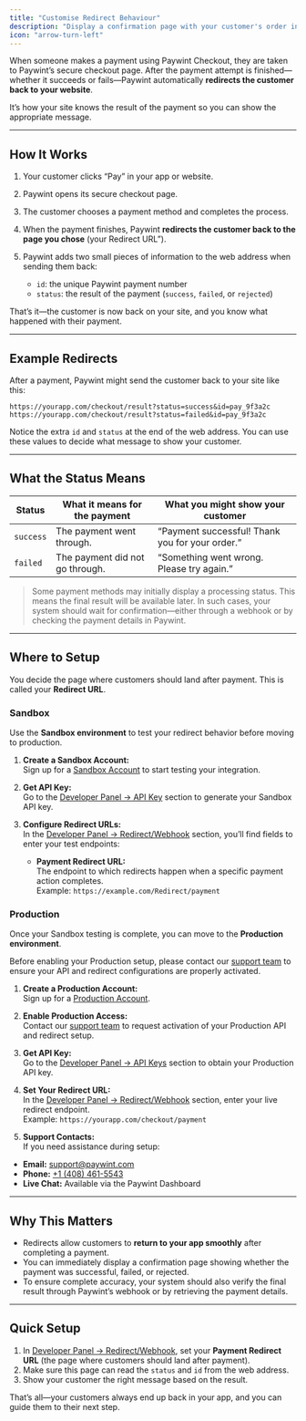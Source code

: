 ```yaml
---
title: "Customise Redirect Behaviour"
description: "Display a confirmation page with your customer's order information."
icon: "arrow-turn-left"
---
```


When someone makes a payment using Paywint Checkout, they are taken to Paywint’s secure checkout page.
After the payment attempt is finished—whether it succeeds or fails—Paywint automatically **redirects the customer back to your website**.

It’s how your site knows the result of the payment so you can show the appropriate message.

---

## How It Works

1. Your customer clicks “Pay” in your app or website.  
2. Paywint opens its secure checkout page.  
3. The customer chooses a payment method and completes the process.  
4. When the payment finishes, Paywint **redirects the customer back to the page you chose** (your Redirect URL”).  
5. Paywint adds two small pieces of information to the web address when sending them back:  

   * `id`: the unique Paywint payment number  
   * `status`: the result of the payment (`success`, `failed`, or `rejected`)  

That’s it—the customer is now back on your site, and you know what happened with their payment.

---

## Example Redirects

After a payment, Paywint might send the customer back to your site like this:

```text
https://yourapp.com/checkout/result?status=success&id=pay_9f3a2c
https://yourapp.com/checkout/result?status=failed&id=pay_9f3a2c
````

Notice the extra `id` and `status` at the end of the web address. You can use these values to decide what message to show your customer.

---

## What the Status Means

| Status     | What it means for the payment              | What you might show your customer                    |
| ---------- | ------------------------------------------ | ---------------------------------------------------- |
| `success`  | The payment went through.                  | “Payment successful! Thank you for your order.”      |
| `failed`   | The payment did not go through.            | “Something went wrong. Please try again.”            |

> Some payment methods may initially display a processing status. This means the final result will be available later. In such cases, your system should wait for confirmation—either through a webhook or by checking the payment details in Paywint.
---

## Where to Setup

You decide the page where customers should land after payment. This is called your **Redirect URL**.


### Sandbox

Use the **Sandbox environment** to test your redirect behavior before moving to production.

1. **Create a Sandbox Account:**  
   Sign up for a [Sandbox Account](https://sandbox.app.paywint.com) to start testing your integration.

2. **Get API Key:**  
   Go to the [Developer Panel → API Key](https://sandbox.app.paywint.com/app/developer-panel/api-credentials) section to generate your Sandbox API key.

3. **Configure Redirect URLs:**  
   In the [Developer Panel → Redirect/Webhook](https://sandbox.app.paywint.com/app/developer-panel/urls) section, you’ll find fields to enter your test endpoints:
   - **Payment Redirect URL:**  
     The endpoint to which redirects happen when a specific payment action completes.  
     Example: `https://example.com/Redirect/payment`


### Production

Once your Sandbox testing is complete, you can move to the **Production environment**.

Before enabling your Production setup, please contact our [support team](https://paywint.com/contact) to ensure your API and redirect configurations are properly activated.

1. **Create a Production Account:**  
Sign up for a [Production Account](https://app.paywint.com).

2. **Enable Production Access:**  
Contact our [support team](https://paywint.com/contact) to request activation of your Production API and redirect setup.

3. **Get API Key:**  
Go to the [Developer Panel → API Keys](https://app.paywint.com/app/developer-panel/api-credentials) section to obtain your Production API key.

4. **Set Your Redirect URL:**  
In the [Developer Panel → Redirect/Webhook](https://app.paywint.com/app/developer-panel/urls) section, enter your live redirect endpoint.  
  Example: `https://yourapp.com/checkout/payment`

5. **Support Contacts:**  
If you need assistance during setup:  
- **Email:** [support@paywint.com](mailto:support@paywint.com)  
- **Phone:** [+1 (408) 461-5543](tel:+14084615543)
- **Live Chat:** Available via the Paywint Dashboard

---


## Why This Matters

* Redirects allow customers to **return to your app smoothly** after completing a payment.  
* You can immediately display a confirmation page showing whether the payment was successful, failed, or rejected.  
* To ensure complete accuracy, your system should also verify the final result through Paywint’s webhook or by retrieving the payment details.

---

## Quick Setup

1. In [Developer Panel → Redirect/Webhook](https://app.paywint.com/app/developer-panel/urls), set your **Payment Redirect URL** (the page where customers should land after payment).
2. Make sure this page can read the `status` and `id` from the web address.
3. Show your customer the right message based on the result.

That’s all—your customers always end up back in your app, and you can guide them to their next step.

